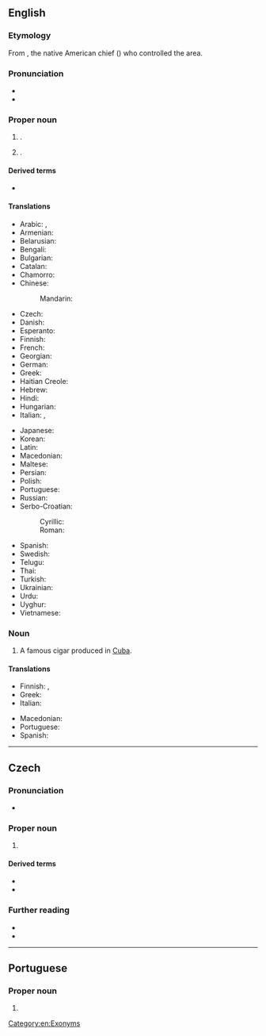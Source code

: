 {{also|havana}}
==English==
{{wikipedia}}

===Etymology===
From {{etyl|tnq|en}} {{w|Habaguanex}}, the native American chief ({{w|Cacique}}) who controlled the area.

===Pronunciation===
* {{IPA|en|/həˈvænə/}}
* {{rhymes|en|ænə}}

===Proper noun===
{{en-proper noun}}

# {{place|en|capital city|c/Cuba}}.
# {{place|en|city/county seat|co/Mason County|s/Illinois|c/USA}}.

====Derived terms====
* {{l|en|Havanan}}

====Translations====
{{trans-top|capital of Cuba}}
* Arabic: {{t|ar|هَافَانَا|f|tr=hafānā}}, {{t|ar|هَافَانَا|f|tr=havānā}}
* Armenian: {{t|hy|Հավանա}}
* Belarusian: {{t|be|Гава́на|f}}
* Bengali: {{t|bn|হাভানা|tr=havānā}}
* Bulgarian: {{t|bg|Хава́на|f}}
* Catalan: {{t|ca|L'Havana}}
* Chamorro: {{t|ch|havanaea}}
* Chinese:
*: Mandarin: {{t+|cmn|哈瓦那|tr=Hāwǎnà}}
* Czech: {{t+|cs|Havana|f}}
* Danish: {{t|da|Havana}}
* Esperanto: {{t+|eo|Havano}}
* Finnish: {{t+|fi|Havanna}}
* French: {{t+|fr|La Havane|f}}
* Georgian: {{t|ka|ჰავანა}}
* German: {{t+|de|Havanna|f}}
* Greek: {{t+|el|Αβάνα|f}}
* Haitian Creole: {{t|ht|La Avàn}}
* Hebrew: {{t|he|הוואנה}}
* Hindi: {{t+|hi|हवाना}}
* Hungarian: {{t+|hu|Havanna}}
* Italian: {{t|it|Avana|f|alt=L'Avana}}, {{t|it|Havana|f|alt=L'Havana}}
{{trans-mid}}
* Japanese: {{t|ja|ハバナ|tr=Habana}}
* Korean: {{t|ko|아바나|tr=Abana}}
* Latin: {{t|la|Avana}}
* Macedonian: {{t|mk|Хава́на|f}}
* Maltese: {{t|mt|Ħavana|alt=il-Ħavana}}
* Persian: {{t|fa|هاوانا|tr=hâvânâ}}
* Polish: {{t+|pl|Hawana|f}}
* Portuguese: {{t+|pt|Havana|f}}
* Russian: {{t+|ru|Гава́на|f}}
* Serbo-Croatian:
*: Cyrillic: {{t|sh|Хава̀на|f}}
*: Roman: {{t+|sh|Havàna|f}}
* Spanish: {{t|es|La Habana|f}}
* Swedish: {{t+|sv|Havanna}}
* Telugu: {{t|te|హవానా}}
* Thai: {{t|th|ฮาวานา|tr=haawaanaa}}
* Turkish: {{t+|tr|Havana}}
* Ukrainian: {{t|uk|Гава́на|f}}
* Urdu: {{t|ur|ہوانا|tr=havānā}}
* Uyghur: {{t|ug|ھاۋانا}}
* Vietnamese: {{t-check|vi|La Habana}}
{{trans-bottom}}

===Noun===
{{en-noun}}

# A famous cigar produced in [[Cuba]].

====Translations====
{{trans-top|cigar}}
* Finnish: {{t|fi|havannalainen}}, {{t|fi|havannasikari}}
* Greek: {{t|el|πούρα Αβάνας}}
* Italian: {{t+|it|avana|m}}
{{trans-mid}}
* Macedonian: {{t|mk|ха́ванска пу́ра|f}}
* Portuguese: {{t|pt|havana|m}}
* Spanish: {{t+|es|habano|m}}
{{trans-bottom}}

[[Category:en:Exonyms]]
{{topics|en|Cities in Cuba}}

----

==Czech==

===Pronunciation===
* {{cs-IPA}}

===Proper noun===
{{cs-proper noun|g=f}}

# {{place|cs|capital city|c/Cuba|t=Havana}}

====Derived terms====
* {{l|cs|havanský}}
* {{l|cs|Havaňan}}

===Further reading===
* {{R:PSJC}}
* {{R:SSJC}}

----

==Portuguese==

===Proper noun===
{{pt-proper noun|f}}

# {{place|pt|capital city|c/Cuba|t1=Havana}}

{{topics|pt|Cities in Cuba}}